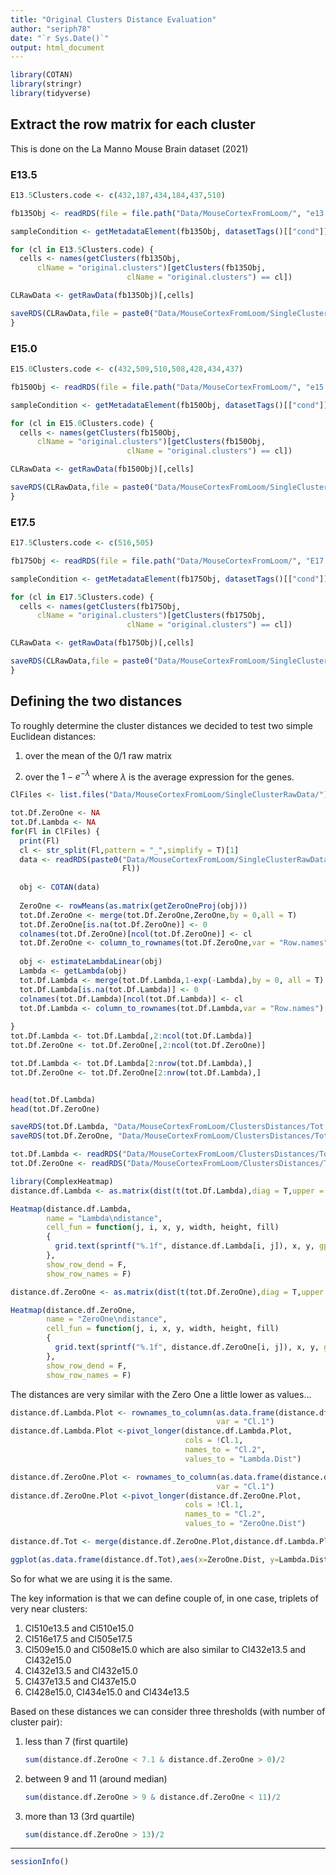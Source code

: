 ```yaml
---
title: "Original Clusters Distance Evaluation"
author: "seriph78"
date: "`r Sys.Date()`"
output: html_document
---
```


```r
library(COTAN)
library(stringr)
library(tidyverse)
```

## Extract the row matrix for each cluster

This is done on the La Manno Mouse Brain dataset (2021)

### E13.5

```r
E13.5Clusters.code <- c(432,187,434,184,437,510)

fb135Obj <- readRDS(file = file.path("Data/MouseCortexFromLoom/", "e13.5_ForebrainDorsal.cotan.RDS"))

sampleCondition <- getMetadataElement(fb135Obj, datasetTags()[["cond"]])

for (cl in E13.5Clusters.code) {
  cells <- names(getClusters(fb135Obj, 
      clName = "original.clusters")[getClusters(fb135Obj, 
                          clName = "original.clusters") == cl])

CLRawData <- getRawData(fb135Obj)[,cells]

saveRDS(CLRawData,file = paste0("Data/MouseCortexFromLoom/SingleClusterRawData/Cl",cl,sampleCondition,"RawData.RDS"))  
}

```

### E15.0

```r
E15.0Clusters.code <- c(432,509,510,508,428,434,437)

fb150Obj <- readRDS(file = file.path("Data/MouseCortexFromLoom/", "e15.0_ForebrainDorsal.cotan.RDS"))

sampleCondition <- getMetadataElement(fb150Obj, datasetTags()[["cond"]])

for (cl in E15.0Clusters.code) {
  cells <- names(getClusters(fb150Obj, 
      clName = "original.clusters")[getClusters(fb150Obj, 
                          clName = "original.clusters") == cl])

CLRawData <- getRawData(fb150Obj)[,cells]

saveRDS(CLRawData,file = paste0("Data/MouseCortexFromLoom/SingleClusterRawData/Cl",cl,sampleCondition,"RawData.RDS"))  
}
```

### E17.5

```r
E17.5Clusters.code <- c(516,505)

fb175Obj <- readRDS(file = file.path("Data/MouseCortexFromLoom/", "E17.5_ForebrainDorsal.cotan.RDS"))

sampleCondition <- getMetadataElement(fb175Obj, datasetTags()[["cond"]])

for (cl in E17.5Clusters.code) {
  cells <- names(getClusters(fb175Obj, 
      clName = "original.clusters")[getClusters(fb175Obj, 
                          clName = "original.clusters") == cl])

CLRawData <- getRawData(fb175Obj)[,cells]

saveRDS(CLRawData,file = paste0("Data/MouseCortexFromLoom/SingleClusterRawData/Cl",cl,sampleCondition,"RawData.RDS"))  
}
```

## Defining the two distances

To roughly determine the cluster distances we decided to test two simple Euclidean distances:

1.  over the mean of the 0/1 raw matrix

2.  over the $1-e^{-\lambda}$ where $\lambda$ is the average expression for the genes.

```r
ClFiles <- list.files("Data/MouseCortexFromLoom/SingleClusterRawData/")

tot.Df.ZeroOne <- NA
tot.Df.Lambda <- NA
for(Fl in ClFiles) {
  print(Fl)
  cl <- str_split(Fl,pattern = "_",simplify = T)[1]
  data <- readRDS(paste0("Data/MouseCortexFromLoom/SingleClusterRawData/",
                         Fl))
  
  obj <- COTAN(data)
  
  ZeroOne <- rowMeans(as.matrix(getZeroOneProj(obj)))
  tot.Df.ZeroOne <- merge(tot.Df.ZeroOne,ZeroOne,by = 0,all = T)
  tot.Df.ZeroOne[is.na(tot.Df.ZeroOne)] <- 0
  colnames(tot.Df.ZeroOne)[ncol(tot.Df.ZeroOne)] <- cl
  tot.Df.ZeroOne <- column_to_rownames(tot.Df.ZeroOne,var = "Row.names")
  
  obj <- estimateLambdaLinear(obj)
  Lambda <- getLambda(obj)
  tot.Df.Lambda <- merge(tot.Df.Lambda,1-exp(-Lambda),by = 0, all = T)
  tot.Df.Lambda[is.na(tot.Df.Lambda)] <- 0
  colnames(tot.Df.Lambda)[ncol(tot.Df.Lambda)] <- cl
  tot.Df.Lambda <- column_to_rownames(tot.Df.Lambda,var = "Row.names")
  
}
tot.Df.Lambda <- tot.Df.Lambda[,2:ncol(tot.Df.Lambda)]
tot.Df.ZeroOne <- tot.Df.ZeroOne[,2:ncol(tot.Df.ZeroOne)]

tot.Df.Lambda <- tot.Df.Lambda[2:nrow(tot.Df.Lambda),]
tot.Df.ZeroOne <- tot.Df.ZeroOne[2:nrow(tot.Df.Lambda),]


head(tot.Df.Lambda)
head(tot.Df.ZeroOne)
```

```r
saveRDS(tot.Df.Lambda, "Data/MouseCortexFromLoom/ClustersDistances/Tot.Df.Lambda.RDS")
saveRDS(tot.Df.ZeroOne, "Data/MouseCortexFromLoom/ClustersDistances/Tot.Df.ZeroOne.RDS")

```

```r
tot.Df.Lambda <- readRDS("Data/MouseCortexFromLoom/ClustersDistances/Tot.Df.Lambda.RDS")
tot.Df.ZeroOne <- readRDS("Data/MouseCortexFromLoom/ClustersDistances/Tot.Df.ZeroOne.RDS")

```

```r
library(ComplexHeatmap)
distance.df.Lambda <- as.matrix(dist(t(tot.Df.Lambda),diag = T,upper = T))

Heatmap(distance.df.Lambda,
        name = "Lambda\ndistance", 
        cell_fun = function(j, i, x, y, width, height, fill) 
        {
          grid.text(sprintf("%.1f", distance.df.Lambda[i, j]), x, y, gp = gpar(fontsize = 10))
        },
        show_row_dend = F, 
        show_row_names = F)
```

```r

distance.df.ZeroOne <- as.matrix(dist(t(tot.Df.ZeroOne),diag = T,upper = T))

Heatmap(distance.df.ZeroOne,
        name = "ZeroOne\ndistance", 
        cell_fun = function(j, i, x, y, width, height, fill) 
        {
          grid.text(sprintf("%.1f", distance.df.ZeroOne[i, j]), x, y, gp = gpar(fontsize = 10))
        },
        show_row_dend = F, 
        show_row_names = F)
```

The distances are very similar with the Zero One a little lower as values...

```r
distance.df.Lambda.Plot <- rownames_to_column(as.data.frame(distance.df.Lambda),
                                              var = "Cl.1")
distance.df.Lambda.Plot <-pivot_longer(distance.df.Lambda.Plot,
                                       cols = !Cl.1,
                                       names_to = "Cl.2", 
                                       values_to = "Lambda.Dist")

distance.df.ZeroOne.Plot <- rownames_to_column(as.data.frame(distance.df.ZeroOne),
                                              var = "Cl.1")
distance.df.ZeroOne.Plot <-pivot_longer(distance.df.ZeroOne.Plot,
                                       cols = !Cl.1,
                                       names_to = "Cl.2", 
                                       values_to = "ZeroOne.Dist")

distance.df.Tot <- merge(distance.df.ZeroOne.Plot,distance.df.Lambda.Plot,by= c("Cl.1","Cl.2"),all=T)

ggplot(as.data.frame(distance.df.Tot),aes(x=ZeroOne.Dist, y=Lambda.Dist))+geom_point()
```

So for what we are using it is the same.

The key information is that we can define couple of, in one case, triplets of very near clusters:

1.  Cl510e13.5 and Cl510e15.0
2.  Cl516e17.5 and Cl505e17.5
3.  Cl509e15.0 and Cl508e15.0 which are also similar to Cl432e13.5 and Cl432e15.0
4.  Cl432e13.5 and Cl432e15.0
5.  Cl437e13.5 and Cl437e15.0
6.  Cl428e15.0, Cl434e15.0 and Cl434e13.5

Based on these distances we can consider three thresholds (with number of cluster pair):

1.  less than 7 (first quartile)

    ```r
    sum(distance.df.ZeroOne < 7.1 & distance.df.ZeroOne > 0)/2
    ```

2.  between 9 and 11 (around median)

    ```r
    sum(distance.df.ZeroOne > 9 & distance.df.ZeroOne < 11)/2
    ```

3.  more than 13 (3rd quartile)

    ```r
    sum(distance.df.ZeroOne > 13)/2
    ```

------------------------------------------------------------------------

```r
sessionInfo()
```

